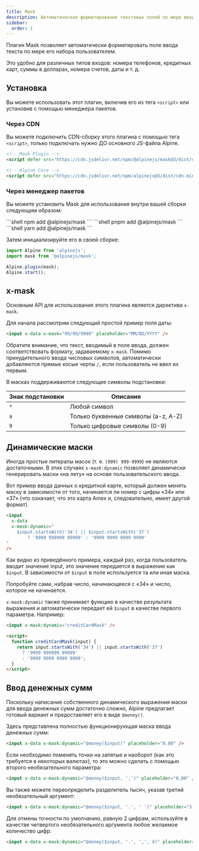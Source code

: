 ```yaml
---
title: Mask
description: Автоматическое форматирование текстовых полей по мере ввода текста с помощью плагина для Alpine.js
sidebar:
  order: 1
---
```


Плагин Mask позволяет автоматически форматировать поле ввода текста по мере его набора пользователем.

Это удобно для различных типов входов: номера телефонов, кредитных карт, суммы в долларах, номера счетов, даты и т. д.

## Установка

Вы можете использовать этот плагин, включив его из тега `<script>` или установив с помощью менеджера пакетов.

### Через CDN

Вы можете подключить CDN-сборку этого плагина с помощью тега `<script>`, только подключать нужно ДО основного JS-файла Alpine.

```html
<!-- Mask Plugin -->
<script defer src="https://cdn.jsdelivr.net/npm/@alpinejs/mask@3/dist/cdn.min.js"></script>

<!-- Alpine Core -->
<script defer src="https://cdn.jsdelivr.net/npm/alpinejs@3/dist/cdn.min.js"></script>
```

### Через менеджер пакетов

Вы можете установить Mask для использования внутри вашей сборки следующим образом:


<Tabs>
  <TabItem label="npm">
    ```shell
    npm add @alpinejs/mask
    ```
  </TabItem>
  <TabItem label="pnpm">
    ```shell
    pnpm add @alpinejs/mask
    ```
  </TabItem>
  <TabItem label="yarn">
    ```shell
    yarn add @alpinejs/mask
    ```
  </TabItem>
</Tabs>

Затем инициализируйте его в своей сборке:

```js {2, 4}
import Alpine from 'alpinejs';
import mask from '@alpinejs/mask';

Alpine.plugin(mask);
Alpine.start();
```

## x-mask

Основным API для использования этого плагина является директива `x-mask`.

Для начала рассмотрим следующий простой пример поля даты:

```html live "x-mask"
<input x-data x-mask="99/99/9999" placeholder="MM/DD/YYYY" />
```

Обратите внимание, что текст, вводимый в поле ввода, должен соответствовать формату, задаваемому `x-mask`. Помимо принудительного ввода числовых символов, автоматически добавляются прямые косые черты `/`, если пользователь не ввел их первым.

В масках поддерживаются следующие символы подстановки:

| Знак подстановки | Описание                            |
| ---------------- | ----------------------------------- |
| `*`              | Любой символ                        |
| `a`              | Только буквенные символы (a-z, A-Z) |
| `9`              | Только цифровые символы (0-9)       |

## Динамические маски

Иногда простые литералы масок (т. е. `(999) 999-9999`) не являются достаточными. В этих случаях `x-mask:dynamic` позволяет динамически генерировать маски «на лету» на основе пользовательского ввода.

Вот пример ввода данных о кредитной карте, который должен менять маску в зависимости от того, начинается ли номер с цифры «34» или «37» (что означает, что это карта Amex и, следовательно, имеет другой формат).

```html live "x-mask:dynamic"
<input
  x-data
  x-mask:dynamic="
    $input.startsWith('34') || $input.startsWith('37')
        ? '9999 999999 99999' : '9999 9999 9999 9999'
"
/>
```

Как видно из приведённого примера, каждый раз, когда пользователь вводит значение input, это значение передается в выражение как `$input`. В зависимости от `$input` в поле используется та или иная маска.

Попробуйте сами, набрав число, начинающееся с «34» и число, которое не начинается.

`x-mask:dynamic` также принимает функцию в качестве результата выражения и автоматически передает ей `$input` в качестве первого параметра. Например:

```html "x-mask:dynamic"
<input x-mask:dynamic="creditCardMask" />

<script>
  function creditCardMask(input) {
    return input.startsWith('34') || input.startsWith('37')
      ? '9999 999999 99999'
      : '9999 9999 9999 9999';
  }
</script>
```

## Ввод денежных сумм

Поскольку написание собственного динамического выражения маски для ввода денежных сумм достаточно сложно, Alpine предлагает готовый вариант и предоставляет его в виде `$money()`.

Здесь представлена полностью функционирующая маска ввода денежных сумм:

```html live
<input x-data x-mask:dynamic="$money($input)" placeholder="0.00" />
```

Если необходимо поменять точки на запятые и наоборот (как это требуется в некоторых валютах), то это можно сделать с помощью второго необязательного параметра:

```html live
<input x-data x-mask:dynamic="$money($input, ',')" placeholder="0,00" />
```

Вы также можете переопределить разделитель тысяч, указав третий необязательный аргумент:

```html live
<input x-data x-mask:dynamic="$money($input, '.', ' ')" placeholder="3 000.00" />
```

Для отмены точности по умолчанию, равную 2 цифрам, используйте в качестве четвертого необязательного аргумента любое желаемое количество цифр:

```html live
<input x-data x-mask:dynamic="$money($input, '.', ',', 4)" placeholder="0.0001" />
```
